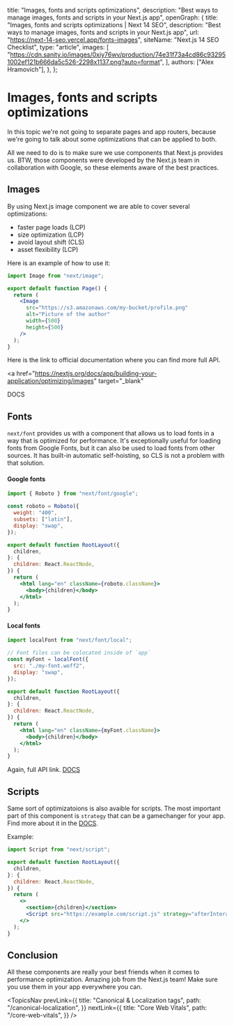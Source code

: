 
  title: "Images, fonts and scripts optimizations",
  description:
    "Best ways to manage images, fonts and scripts in your Next.js app",
  openGraph: {
    title: "Images, fonts and scripts optimizations | Next 14 SEO",
    description:
      "Best ways to manage images, fonts and scripts in your Next.js app",
    url: "https://next-14-seo.vercel.app/fonts-images",
    siteName: "Next.js 14 SEO Checklist",
    type: "article",
    images: [
      "https://cdn.sanity.io/images/0xiy76wv/production/74e31f73a4cd86c932951002ef121b666da5c526-2298x1137.png?auto=format",
    ],
    authors: ["Alex Hramovich"],
  },
};

# Images, fonts and scripts optimizations

In this topic we're not going to separate pages and app routers,
because we're going to talk about some optimizations that can be applied to both.

All we need to do is to make sure we use components that Next.js provides us.
BTW, those components were developed by the Next.js team in collaboration with Google, so these elements aware of the best practices.

## Images

By using Next.js image component we are able to cover several optimizations:

- faster page loads (LCP)
- size optimization (LCP)
- avoid layout shift (CLS)
- asset flexibility (LCP)

Here is an example of how to use it:

```jsx
import Image from "next/image";

export default function Page() {
  return (
    <Image
      src="https://s3.amazonaws.com/my-bucket/profile.png"
      alt="Picture of the author"
      width={500}
      height={500}
    />
  );
}
```

Here is the link to official documentation where you can find more full API.

<a
  href="https://nextjs.org/docs/app/building-your-application/optimizing/images"
  target="_blank"
>
  DOCS
</a>

## Fonts

`next/font` provides us with a component that allows us to load fonts in a way that is optimized for performance.
It's exceptionally useful for loading fonts from Google Fonts, but it can also be used to load fonts from other sources.
It has built-in automatic self-hoisting, so CLS is not a problem with that solution.

#### Google fonts

```jsx
import { Roboto } from "next/font/google";

const roboto = Roboto({
  weight: "400",
  subsets: ["latin"],
  display: "swap",
});

export default function RootLayout({
  children,
}: {
  children: React.ReactNode,
}) {
  return (
    <html lang="en" className={roboto.className}>
      <body>{children}</body>
    </html>
  );
}
```

#### Local fonts

```jsx
import localFont from "next/font/local";

// Font files can be colocated inside of `app`
const myFont = localFont({
  src: "./my-font.woff2",
  display: "swap",
});

export default function RootLayout({
  children,
}: {
  children: React.ReactNode,
}) {
  return (
    <html lang="en" className={myFont.className}>
      <body>{children}</body>
    </html>
  );
}
```

Again, full API link. <a href="https://nextjs.org/docs/app/building-your-application/optimizing/fonts" target="\_blank">DOCS</a>

## Scripts

Same sort of optimizatoions is also avaible for scripts.
The most important part of this component is `strategy` that can be a gamechanger for your app.
Find more about it in the <a href="https://nextjs.org/docs/app/api-reference/components/script" target="\_blank">DOCS</a>.

Example:

```jsx
import Script from "next/script";

export default function RootLayout({
  children,
}: {
  children: React.ReactNode,
}) {
  return (
    <>
      <section>{children}</section>
      <Script src="https://example.com/script.js" strategy="afterInteractive" />
    </>
  );
}
```

## Conclusion

All these components are really your best friends when it comes to performance optimization.
Amazing job from the Next.js team! Make sure you use them in your app everywhere you can.

<TopicsNav
  prevLink={{
    title: "Canonical & Localization tags",
    path: "/canonical-localization",
  }}
  nextLink={{
    title: "Core Web Vitals",
    path: "/core-web-vitals",
  }}
/>
